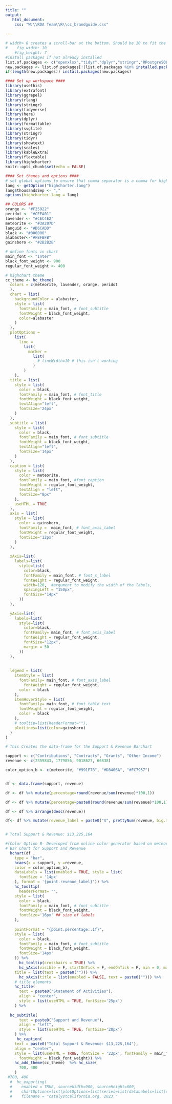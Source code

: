 ```yaml
---
title: ""
output:
   html_document:
    css: "W:\\RDA Team\\R\\cc_brandguide.css"
       
---
```

<!-- link to Google Font -->
<link href="https://fonts.googleapis.com/css2?family=Inter:wght@100;200;300;400;500;600;700;800;900&display=swap" rel="stylesheet">

```r
# width> 8 creates a scroll-bar at the bottom. Should be 10 to fit the page
#    fig_width: 10
    #fig_height: 7
#install packages if not already installed
list.of.packages <- c("openxlsx","tidyr","dplyr","stringr","RPostgreSQL","data.table") #,"plyr"
new.packages <- list.of.packages[!(list.of.packages %in% installed.packages()[,"Package"])]
if(length(new.packages)) install.packages(new.packages)

#### Set up workspace ####
library(usethis)
library(extrafont)
library(ggrepel)
library(rlang)
library(stringr)
library(tidyverse)
library(here)
library(dplyr)
library(formattable)
library(svglite)
library(stringr)
library(tidyr)
library(showtext)
library(scales)
library(kableExtra)
library(flextable)
library(highcharter)
knitr::opts_chunk$set(echo = FALSE)

```

```r
#### Set themes and options ####
# set global options to ensure that comma separator is a comma for highchart graphs
lang <- getOption("highcharter.lang")
lang$thousandsSep <- ","
options(highcharter.lang = lang)

## COLORS ##
orange <- "#F25922"
peridot <- "#CEEA01"
lavender <- "#CEC4E2"
meteorite <- "#3A207D"
languid <- "#D6CADD"
black <- "#000000"
alabaster<-"#FBFBFB"
gainsboro <- "#2B2B2B"

# define fonts in chart
main_font <- "Inter"
black_font_weight <- 900
regular_font_weight <- 400

# highchart theme 
cc_theme <- hc_theme(
  colors = c(meteorite, lavender, orange, peridot
  ),
  chart = list(
    backgroundColor = alabaster,
    style = list(
      fontFamily = main_font, # font_subtitle
      fontWeight = black_font_weight,
      color=alabaster
    ) 
  ),
  plotOptions = 
    list(
      line = 
        list(
          marker = 
            list(
              # lineWidth=10 # this isn't working
            )
        )
    ),
  title = list(
    style = list(
      color = black,
      fontFamily = main_font, # font_title
      fontWeight = black_font_weight,
      textAlign="left",
      fontSize='24px'
    )
  ),
  subtitle = list(
    style = list(
      color = black, 
      fontFamily = main_font, # font_subtitle
      fontWeight = black_font_weight,
      textAlign="left",
      fontSize='14px'
    )
  ),
  caption = list(
    style = list(
      color = meteorite,
      fontFamily = main_font, #font_caption
      fontWeight = regular_font_weight,
      textAlign = "left",
      fontSize="8px"
    ),
    useHTML = TRUE
  ),
  axis = list(
    style = list(
      color = gainsboro,
      fontFamily =  main_font, # font_axis_label
      fontWeight = regular_font_weight,
      fontSize='12px'
    )
  ),
  
  xAxis=list(
    labels=list(
      style=list(
        color=black,
        fontFamily = main_font, # font_x_label
        fontWeight = regular_font_weight,
        width=120,  #argument to modify the width of the labels,
        spacingLeft = "150px",
        fontSize="14px"
      ))
  ),
  
  yAxis=list(
    labels=list(
      style=list(
        color=black,
        fontFamily= main_font, # font_axis_label
        fontWeight = regular_font_weight,
        fontSize="12px",
        margin = 50
      ))
  ),
  
  
  legend = list(
    itemStyle = list(
      fontFamily= main_font, # font_axis_label
        fontWeight = regular_font_weight,
      color = black
    ),
    itemHoverStyle = list(
      fontFamily= main_font, # font_table_text
      fontWeight = regular_font_weight,
      color = black
    ),
    # tooltip=list(headerFormat=""),
    plotLines=list(color=gainsboro)
  )
)

```


```r

# This Creates the data-frame for the Support & Revenue Barchart

support <- c("Contributions", "Contracts", "Grants", "Other Income")
revenue <- c(2359843, 1779856, 9018627, 66838)

color_option_b <- c(meteorite, "#991F7B", "#D8406A", "#FC7957")


df <- data.frame(support, revenue)

df <- df %>% mutate(percentage=round(revenue/sum(revenue)*100,1))

df <- df %>% mutate(percentage=paste0(round(revenue/sum(revenue)*100,1),"%"))

df <- df %>% arrange(desc(revenue))

df<- df %>% mutate(revenue_label = paste0("$", prettyNum(revenue, big.mark = ",", scientific = FALSE)))


# Total Support & Revenue: $13,225,164


```

```r
#(Color Option B- Developed from online color generator based on meteorite https://mycolor.space/?hex=%233A207D&sub=1)
# Bar Chart for Support and Revenue 
  hchart(df ,
    type = "bar",
    hcaes(x = support, y =revenue,
    color = color_option_b),
    dataLabels = list(enabled = TRUE, style = list(
      fontSize = '14px'
    ), format = '{point.revenue_label}')) %>% 
    hc_tooltip(
      headerFormat= "",
    style = list(
      color = black, 
      fontFamily = main_font, # font_subtitle
      fontWeight = black_font_weight,
      fontSize='16px' ## size of labels
    ), 
    
    pointFormat = "{point.percentage:.1f}", 
    style = list(
      color = black, 
      fontFamily = main_font, # font_subtitle
      fontWeight = black_font_weight,
      fontSize='14px'
    )) %>%
      hc_tooltip(crosshairs = TRUE) %>% 
      hc_yAxis(visible = F, startOnTick = F, endOnTick = F, min = 0, max = 9200000, 
    title = list(text = paste0(""))) %>%
      hc_xAxis(title = list(enabled = FALSE, text = paste0(""))) %>%
    # title elements
    hc_title(
      text = paste0("Statement of Activities"),
      align = "center", 
      style = list(useHTML = TRUE, fontSize='25px')
    ) %>% 
  
  hc_subtitle(
      text = paste0("Support and Revenue"),
      align = "left", 
      style = list(useHTML = TRUE, fontSize='20px')
    ) %>%
     hc_caption(
    text = paste0("Total Support & Revenue: $13,225,164"),
    align = "center",
    style = list(useHTML = TRUE, fontSize = '22px', fontFamily = main_font, # font_title
      fontWeight = black_font_weight)) %>%
    hc_add_theme(cc_theme)  %>% hc_size(
      700, 480
    )
 #700, 480
  #  hc_exporting(
  #    enabled = TRUE, sourceWidth=900, sourceHeight=600, 
  #    chartOptions=list(plotOptions=list(series=list(dataLabels=list(enabled=TRUE, format='{y} %')))),
  #    filename = "catalystcalifornia.org, 2023."

```
<style>
.container-fluid {
   padding-left: 0px;
   padding-right: 0px;
   height: 100% !important;
   width: 100% !important;
}
</style>

<script>
  widg = document.getElementsByClassName('html-widget'); //find widgets
  for (let i = 0; i < widg.length; i++) { //loop through
    document.getElementsByClassName('highchart')[i].style.width = '100%'; //adjust width
    document.getElementsByClassName('highchart')[i].style.height = '100%'; //adjust height
  }
</script>



